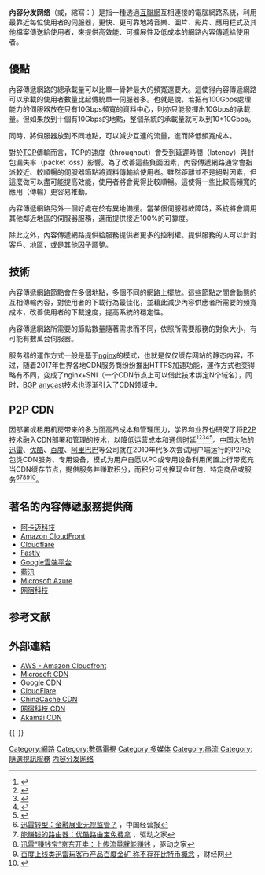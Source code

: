 {{Refimprove|time=2017-11-25T06:23:08+00:00}}
{{Expand |time=2010-09-25T07:22:17+00:00 }}
{{noteTA
|G1=IT
}}

'''內容分发网络'''（{{lang-en|'''C'''ontent '''D'''elivery '''N'''etwork}}或{{lang|en|'''C'''ontent '''D'''istribution '''N'''etwork}}，縮寫：{{lang|en|'''CDN'''}}）是指一種透過[[互聯網|互聯網]]互相連接的電腦網路系統，利用最靠近每位使用者的伺服器，更快、更可靠地將音樂、圖片、影片、應用程式及其他檔案傳送給使用者，來提供高效能、可擴展性及低成本的網路內容傳遞給使用者。

== 優點 ==
內容傳遞網路的總承載量可以比單一骨幹最大的頻寬還要大。這使得內容傳遞網路可以承載的使用者數量比起傳統單一伺服器多。也就是說，若把有100Gbps處理能力的伺服器放在只有10Gbps頻寬的資料中心，則亦只能發揮出10Gbps的承載量。但如果放到十個有10Gbps的地點，整個系統的承載量就可以到10*10Gbps。

同時，將伺服器放到不同地點，可以減少互連的流量，進而降低頻寬成本。

對於[[传输控制协议|TCP]]傳輸而言，TCP的速度（throughput）會受到延遲時間（latency）與封包漏失率（packet loss）影響。為了改善這些負面因素，內容傳遞網路通常會指派較近、較順暢的伺服器節點將資料傳輸給使用者。雖然距離並不是絕對因素，但這麼做可以盡可能提高效能，使用者將會覺得比較順暢。這使得一些比較高頻寬的應用（傳輸{{link-en|高清影片|High-definition video}}）更容易推動。

內容傳遞網路另外一個好處在於有異地備援。當某個伺服器故障時，系統將會調用其他鄰近地區的伺服器服務，進而提供接近100%的可靠度。

除此之外，內容傳遞網路提供給服務提供者更多的控制權。提供服務的人可以針對客戶、地區，或是其他因子調整。

== 技術 ==
內容傳遞網路節點會在多個地點，多個不同的網路上擺放。這些節點之間會動態的互相傳輸內容，對使用者的下載行為最佳化，並藉此減少內容供應者所需要的頻寬成本，改善使用者的下載速度，提高系統的穩定性。

內容傳遞網路所需要的節點數量隨著需求而不同，依照所需要服務的對象大小，有可能有數萬台伺服器。

服务器的運作方式一般是基于[[nginx|nginx]]的模式，也就是仅仅缓存网站的静态内容，不过，随着2017年世界各地CDN服务商纷纷推出HTTPS加速功能，運作方式也变得略有不同，变成了nginx+SNI（一个CDN节点上可以借此技术绑定N个域名），同时，[[BGP|BGP]] [[Anycast|anycast]]技术也逐渐引入了CDN领域中。

==P2P CDN==
因部署或租用机房带来的多方面高昂成本和管理压力，学界和业界也研究了将[[對等網路|P2P]]技术融入CDN部署和管理的技术，以降低运营成本和通信[[时延|时延]]<ref>{{cite journal |author1=林昕 |date=2009 |title=P2P与CDN技术的比较与融合 |url=http://www.paper.edu.cn/releasepaper/content/200911-379 |journal=中国科技论文在线 |archive-url= |archive-date= |accessdate= |dead-url=}}</ref><ref>{{cite conference|title=全分布式P2P与CDN融合的性能分析|date=2010|url=http://doc.mbalib.com/view/d9dca464564f918a26aa7bb05d802fae.html|accessdate=2018-01-26|archive-date=2019-05-13|archive-url=https://web.archive.org/web/20190513155155/http://doc.mbalib.com/view/d9dca464564f918a26aa7bb05d802fae.html|dead-url=no}}</ref><ref>{{cite conference|author=李良|title=P2P CDN部署的研究|conference=2017年7月建筑科技与管理学术交流会论文集|date=2014|accessdate=2018-01-27|url=http://cpfd.cnki.com.cn/Article/CPFDTOTAL-HSBY201707001008.htm|archive-date=2019-05-13|archive-url=https://web.archive.org/web/20190513015735/http://cpfd.cnki.com.cn/Article/CPFDTOTAL-HSBY201707001008.htm|dead-url=no}}</ref><ref>{{cite journal|author1=仇成林|author2=王洪波|author3=程时端|title=全分布式P2P-CDN系统架构的实验研究|date=2010|url=http://www.paper.edu.cn/releasepaper/content/201012-1179|accessdate=2018-01-27|journal=|archive-date=2019-05-13|archive-url=https://web.archive.org/web/20190513175758/http://www.paper.edu.cn/releasepaper/content/201012-1179|dead-url=no}}</ref><ref>{{cite journal |author1=杨晓波 |date=2007 |title=P2P技术在CDN网络中的应用研究 |url= |journal=计算机系统应用 |doi=10.3969/j.issn.1003-3254.2007.03.004 |issn=1003-3254 |id={{CNKI|XTYY200703004|CJFD}}}}</ref>。[[中国大陆|中国大陆]]的[[迅雷|迅雷]]、[[优酷|优酷]]、[[百度|百度]]、[[阿里巴巴|阿里巴巴]]等公司就在2010年代多次尝试用户端运行的P2P众包类CDN服务、专用设备，模式为用户自愿以PC或专用设备利用闲置上行带宽充当CDN缓存节点，提供服务并赚取积分，而积分可兑换现金红包、特定商品或服务<ref>[http://www.cb.com.cn/index.php?m=content&c=index&a=show&catid=73183&id=1210218&all 迅雷转型：金融展业无视监管？] {{Wayback|url=http://www.cb.com.cn/index.php?m=content&c=index&a=show&catid=73183&id=1210218&all |date=20171201041447 }}，中国经营报</ref><ref>[http://news.mydrivers.com/1/465/465855.htm 能赚钱的路由器：优酷路由宝免费拿] {{Wayback|url=http://news.mydrivers.com/1/465/465855.htm |date=20190907024044 }}，驱动之家</ref><ref>[http://news.mydrivers.com/1/432/432729.htm 迅雷“赚钱宝”京东开卖：上传流量就能赚钱] {{Wayback|url=http://news.mydrivers.com/1/432/432729.htm |date=20190514070049 }}，驱动之家</ref><ref>[http://finance.caijing.com.cn/20171122/4364837.shtml 百度上线类迅雷玩客币产品百度金矿 称不存在比特币概念] {{Wayback|url=http://finance.caijing.com.cn/20171122/4364837.shtml |date=20171126173327 }}，财经网</ref><ref>{{cite web|title=阿里云深夜声明：绝不会提供“挖矿平台”和虚拟货币|url=https://tech.sina.com.cn/i/2018-01-17/doc-ifyqqieu7006510.shtml|website=新浪科技|accessdate=2018-01-27|date=2018-01-17|archive-date=2019-03-31|archive-url=https://web.archive.org/web/20190331082639/http://tech.sina.com.cn/i/2018-01-17/doc-ifyqqieu7006510.shtml|dead-url=no}}</ref>。
==著名的內容傳遞服務提供商==
*[[阿卡迈科技|阿卡迈科技]]
*[[Amazon_CloudFront|Amazon CloudFront]]
*[[Cloudflare|Cloudflare]]
*[[Fastly|Fastly]]
*[[Google雲端平台|Google雲端平台]]
*[[藍汛|藍汛]]
*[[Microsoft_Azure|Microsoft Azure]]
*[[网宿科技|网宿科技]]

==参考文献==
{{reflist}}

== 外部連結 ==
* [https://aws.amazon.com/tw/cloudfront/ AWS - Amazon Cloudfront] {{Wayback|url=https://aws.amazon.com/tw/cloudfront/ |date=20201110000036 }}
* [https://www.asp.net/ajaxlibrary/cdn.ashx Microsoft CDN] {{Wayback|url=https://www.asp.net/ajaxlibrary/cdn.ashx |date=20201217075258 }}{{En}}
* [https://developers.google.com/speed/libraries/devguide Google CDN] {{Wayback|url=https://developers.google.com/speed/libraries/devguide |date=20201208215447 }}
* [http://cloudflare.com/ CloudFlare] {{Wayback|url=http://cloudflare.com/ |date=20201219113516 }}
* [http://www.chinacache.com/ ChinaCache CDN] {{Wayback|url=http://www.chinacache.com/ |date=20200815105358 }}
* [https://www.wangsu.com/ 网宿科技 CDN] {{Wayback|url=https://www.wangsu.com/ |date=20201124152229 }}
* [http://www.akamai.com/ Akamai CDN]{{Wayback|url=http://www.akamai.com/ |date=20141225201947 }}

{{-}}
{{Digital distribution platforms}}

[[Category:網路|Category:網路]]
[[Category:數碼電視|Category:數碼電視]]
[[Category:多媒体|Category:多媒体]]
[[Category:串流|Category:串流]]
[[Category:隨選視訊服務|Category:隨選視訊服務]]
[[Category:内容分发网络|]]